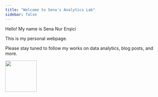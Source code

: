 ```yaml
---
title: "Welcome to Sena's Analytics Lab"
sidebar: false
---
```


Hello! My name is Sena Nur Enşici

This is my personal webpage.

Please stay tuned to follow my works on data analytics, blog posts, and more.

![](images/tumblr_ma11pbpN0j1rfjowdo1_500-02.gif){width="100"}
